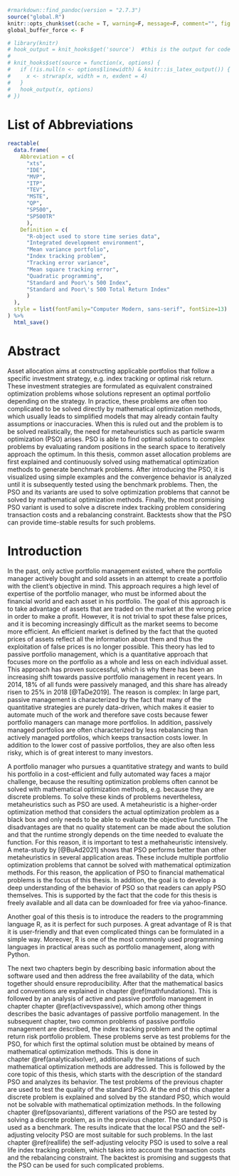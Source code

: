 ```r
#rmarkdown::find_pandoc(version = "2.7.3")
source("global.R")
knitr::opts_chunk$set(cache = T, warning=F, message=F, comment="", fig.pos="H", out.extra="", size="fontsize{10}{11}\\selectfont")
global_buffer_force <- F

# library(knitr)
# hook_output = knit_hooks$get('source')  #this is the output for code
# 
# knit_hooks$set(source = function(x, options) {
#   if (!is.null(n <- options$linewidth) & knitr::is_latex_output()) {
#     x <- strwrap(x, width = n, exdent = 4)
#   }
#   hook_output(x, options)
# })
```


\listoffigures



# List of Abbreviations {-}

```r
reactable(
  data.frame(
    Abbreviation = c(
      "xts", 
      "IDE",
      "MVP",
      "ITP", 
      "TEV",
      "MSTE",
      "QP",
      "SP500",
      "SP500TR"
      ),
    Definition = c(
      "R-object used to store time series data", 
      "Integrated development environment",
      "Mean variance portfolio",
      "Index tracking problem", 
      "Tracking error variance",
      "Mean square tracking error",
      "Quadratic programming",
      "Standard and Poor\'s 500 Index",
      "Standard and Poor\'s 500 Total Return Index"
      )
  ), 
  style = list(fontFamily="Computer Modern, sans-serif", fontSize=13)
) %>% 
  html_save()

```


# Abstract {-}
\pagenumbering{arabic}
Asset allocation aims at constructing applicable portfolios that follow a specific investment strategy, e.g. index tracking or optimal risk return. These investment strategies are formulated as equivalent constrained optimization problems whose solutions represent an optimal portfolio depending on the strategy. In practice, these problems are often too complicated to be solved directly by mathematical optimization methods, which usually leads to simplified models that may already contain faulty assumptions or inaccuracies. When this is ruled out and the problem is to be solved realistically, the need for metaheuristics such as particle swarm optimization (PSO) arises. PSO is able to find optimal solutions to complex problems by evaluating random positions in the search space to iteratively approach the optimum. In this thesis, common asset allocation problems are first explained and continuously solved using mathematical optimization methods to generate benchmark problems. After introducing the PSO, it is visualized using simple examples and the convergence behavior is analyzed until it is subsequently tested using the benchmark problems. Then, the PSO and its variants are used to solve optimization problems that cannot be solved by mathematical optimization methods. Finally, the most promising PSO variant is used to solve a discrete index tracking problem considering transaction costs and a rebalancing constraint. Backtests show that the PSO can provide time-stable results for such problems.



# Introduction
In the past, only active portfolio management existed, where the portfolio manager actively bought and sold assets in an attempt to create a portfolio with the client's objective in mind. This approach requires a high level of expertise of the portfolio manager, who must be informed about the financial world and each asset in his portfolio. The goal of this approach is to take advantage of assets that are traded on the market at the wrong price in order to make a profit. However, it is not trivial to spot these false prices, and it is becoming increasingly difficult as the market seems to become more efficient. An efficient market is defined by the fact that the quoted prices of assets reflect all the information about them and thus the exploitation of false prices is no longer possible. This theory has led to passive portfolio management, which is a quantitative approach that focuses more on the portfolio as a whole and less on each individual asset. This approach has proven successful, which is why there has been an increasing shift towards passive portfolio management in recent years. In 2014, 18% of all funds were passively managed, and this share has already risen to 25% in 2018 [@TaDe2019]. The reason is complex: In large part, passive management is characterized by the fact that many of the quantitative strategies are purely data-driven, which makes it easier to automate much of the work and therefore save costs because fewer portfolio managers can manage more portfolios. In addition, passively managed portfolios are often characterized by less rebalancing than actively managed portfolios, which keeps transaction costs lower. In addition to the lower cost of passive portfolios, they are also often less risky, which is of great interest to many investors.

A portfolio manager who pursues a quantitative strategy and wants to build his portfolio in a cost-efficient and fully automated way faces a major challenge, because the resulting optimization problems often cannot be solved with mathematical optimization methods, e.g. because they are discrete problems. To solve these kinds of problems nevertheless, metaheuristics such as PSO are used. A metaheuristic is a higher-order optimization method that considers the actual optimization problem as a black box and only needs to be able to evaluate the objective function. The disadvantages are that no quality statement can be made about the solution and that the runtime strongly depends on the time needed to evaluate the function. For this reason, it is important to test a methaheuristic intensively. A meta-study by [@BuAd2021] shows that PSO performs better than other metaheuristics in several application areas. These include multiple portfolio optimization problems that cannot be solved with mathematical optimization methods. For this reason, the application of PSO to financial mathematical problems is the focus of this thesis. In addition, the goal is to develop a deep understanding of the behavior of PSO so that readers can apply PSO themselves. This is supported by the fact that the code for this thesis is freely available and all data can be downloaded for free via yahoo-finance.

Another goal of this thesis is to introduce the readers to the programming language R, as it is perfect for such purposes. A great advantage of R is that it is user-friendly and that even complicated things can be formulated in a simple way. Moreover, R is one of the most commonly used programming languages in practical areas such as portfolio management, along with Python.

The next two chapters begin by describing basic information about the software used and then address the free availability of the data, which together should ensure reproducibility. After that the mathematical basics and conventions are explained in chapter\ \@ref(mathfundations). This is followed by an analysis of active and passive portfolio management in chapter chapter\ \@ref(activevspassive), which among other things describes the basic advantages of passive portfolio management. In the subsequent chapter, two common problems of passive portfolio management are described, the index tracking problem and the optimal return risk portfolio problem. These problems serve as test problems for the PSO, for which first the optimal solution must be obtained by means of mathematical optimization methods. This is done in chapter\ \@ref(analyticalsolver), additionally the limitations of such mathematical optimization methods are addressed. This is followed by the core topic of this thesis, which starts with the description of the standard PSO and analyzes its behavior. The test problems of the previous chapter are used to test the quality of the standard PSO. At the end of this chapter a discrete problem is explained and solved by the standard PSO, which would not be solvable with mathematical optimization methods. In the following chapter\ \@ref(psovariants), different variations of the PSO are tested by solving a discrete problem, as in the previous chapter. The standard PSO is used as a benchmark. The results indicate that the local PSO and the self-adjusting velocity PSO are most suitable for such problems. In the last chapter\ \@ref(reallife) the self-adjusting velocity PSO is used to solve a real life index tracking problem, which takes into account the transaction costs and the rebalancing constraint. The backtest is promising and suggests that the PSO can be used for such complicated problems.



